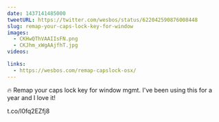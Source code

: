 ```yaml
---
date: 1437141485000
tweetURL: https://twitter.com/wesbos/status/622042590876008448
slug: remap-your-caps-lock-key-for-window
images:
  - CKHwQThVAAIIsFN.png
  - CKJhm_xWgAAjfhT.jpg
videos:

links:
  - https://wesbos.com/remap-capslock-osx/
---
```

🔥 Remap your caps lock key for window mgmt. I've been using this for a year and I love it!

 t.co/l0fq2EZfj8
